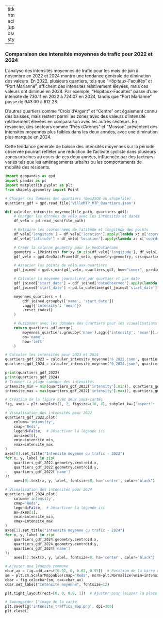 
---
title: " "
format: html
execute:
  echo: false
jupyter: python3
css: styles/custom.css

---
### Comparaison des intensités moyennes de trafic pour 2022 et 2024
L'analyse des intensités moyennes de trafic pour les mois de juin à novembre en 2022 et 2024 montre une tendance générale de diminution des valeurs.
En 2022, plusieurs quartiers, tels que "Hôpitaux-Facultés" et "Port Marianne", affichent des intensités relativement élevées, mais ces valeurs ont diminué en 2024. Par exemple, "Hôpitaux-Facultés" passe d'une intensité de 730.11 en 2022 à 724.07 en 2024, tandis que "Port Marianne" passe de 943.00 à 812.28.

D'autres quartiers comme "Croix d'Argent" et "Centre" ont également connu des baisses, mais restent parmi les zones avec des valeurs d'intensité relativement élevées en comparaison avec les autres secteurs. En revanche, des secteurs comme "Prés d'Arènes" et "Mosson" présentent des intensités moyennes plus faibles dans les deux années, avec une diminution plus marquée en 2024.

Cette tendance générale de baisse des intensités moyennes sur la période observée pourrait refléter une réduction de l'activité cycliste dans plusieurs zones urbaines au cours de ces deux années, influencée par des facteurs variés tels que les aménagements urbains ou les comportements de mobilité des résidents.


```python



import geopandas as gpd
import pandas as pd
import matplotlib.pyplot as plt
from shapely.geometry import Point

# Charger les données des quartiers (GeoJSON ou shapefile)
quartiers_gdf = gpd.read_file('VilleMTP_MTP_Quartiers.json')

def calculer_intensite_moyenne(file_path, quartiers_gdf):
    # Charger les données de vélo avec les intensités et dates
    df_velo = pd.read_json(file_path)

    # Extraire les coordonnées de latitude et longitude des points
    df_velo['longitude'] = df_velo['location'].apply(lambda x: x['coordinates'][0])
    df_velo['latitude'] = df_velo['location'].apply(lambda x: x['coordinates'][1])

    # Créer la colonne geometry pour le GeoDataFrame
    geometry = [Point(xy) for xy in zip(df_velo['longitude'], df_velo['latitude'])]
    gdf_velo = gpd.GeoDataFrame(df_velo, geometry=geometry, crs=quartiers_gdf.crs)

    # Associer les points de vélo aux quartiers
    gdf_joined = gpd.sjoin(gdf_velo, quartiers_gdf, how="inner", predicate="intersects")

    # Calculer la moyenne journalière par quartier et par date
    gdf_joined['start_date'] = gdf_joined['dateObserved'].apply(lambda x: x.split('/')[0])
    gdf_joined['start_date'] = pd.to_datetime(gdf_joined['start_date'])

    moyennes_quartiers = (
        gdf_joined.groupby(['name', 'start_date'])
        .agg({'intensity': 'mean'})
        .reset_index()
    )

    # Fusionner avec les données des quartiers pour les visualisations
    return quartiers_gdf.merge(
        moyennes_quartiers.groupby('name').agg({'intensity': 'mean'}).reset_index(),
        on='name',
        how='left'
    )

# Calculer les intensités pour 2023 et 2024
quartiers_gdf_2022 = calculer_intensite_moyenne('6_2022.json', quartiers_gdf.copy())
quartiers_gdf_2024 = calculer_intensite_moyenne('6_2024.json', quartiers_gdf.copy())

print(quartiers_gdf_2022)
print(quartiers_gdf_2024)
# Trouver la plage commune des intensités
intensite_min = min(quartiers_gdf_2022['intensity'].min(), quartiers_gdf_2024['intensity'].min())
intensite_max = max(quartiers_gdf_2022['intensity'].max(), quartiers_gdf_2024['intensity'].max())

# Création de la figure avec deux sous-cartes
fig, axes = plt.subplots(1, 2, figsize=(18, 8), subplot_kw={'aspect': 'equal'})

# Visualisation des intensités pour 2022
quartiers_gdf_2022.plot(
    column='intensity',
    cmap='Reds',
    legend=False,  # Désactiver la légende ici
    ax=axes[0],
    vmin=intensite_min,
    vmax=intensite_max
)
axes[0].set_title("Intensité moyenne du trafic - 2022")
for x, y, label in zip(
    quartiers_gdf_2022.geometry.centroid.x,
    quartiers_gdf_2022.geometry.centroid.y,
    quartiers_gdf_2022['name']
):
    axes[0].text(x, y, label, fontsize=8, ha='center', color='black')

# Visualisation des intensités pour 2024
quartiers_gdf_2024.plot(
    column='intensity',
    cmap='Reds',
    legend=False,  # Désactiver la légende ici
    ax=axes[1],
    vmin=intensite_min,
    vmax=intensite_max
)
axes[1].set_title("Intensité moyenne du trafic - 2024")
for x, y, label in zip(
    quartiers_gdf_2024.geometry.centroid.x,
    quartiers_gdf_2024.geometry.centroid.y,
    quartiers_gdf_2024['name']
):
    axes[1].text(x, y, label, fontsize=8, ha='center', color='black')

# Ajouter une légende commune
cbar_ax = fig.add_axes([0.92, 0, 0.02, 0.95])  # Position de la barre de couleur
sm = plt.cm.ScalarMappable(cmap='Reds', norm=plt.Normalize(vmin=intensite_min, vmax=intensite_max))
cbar = fig.colorbar(sm, cax=cbar_ax)
cbar.set_label("Intensité moyenne", fontsize=12)

plt.tight_layout(rect=[0, 0, 0.9, 1])  # Ajuster pour laisser la place à la légende

# Sauvegarder l'image de la carte
plt.savefig('intensite_traffics_map.png', dpi=300)
plt.close()

```
